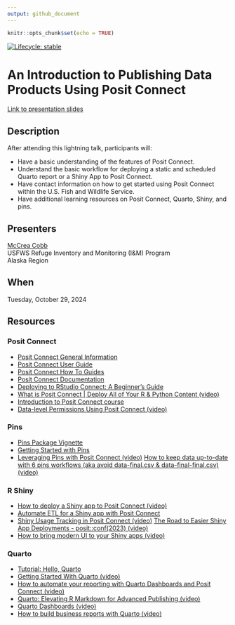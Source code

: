 ```yaml
---
output: github_document
---
```


```r
knitr::opts_chunk$set(echo = TRUE)
```

<!-- badges: start -->

<!-- For more info: https://usethis.r-lib.org/reference/badges.html -->

[![Lifecycle: stable](https://img.shields.io/badge/lifecycle-stable-green.svg)](https://lifecycle.r-lib.org/articles/stages.html#stable)

<!-- badges: end -->

# An Introduction to Publishing Data Products Using Posit Connect

[Link to presentation slides](https://usfws.github.io/posit-connect-presentation/#/an-introduction-to-publishing-data-products-using-posit-connect)

## Description

After attending this lightning talk, participants will: 

- Have a basic understanding of the features of Posit Connect.
- Understand the basic workflow for deploying a static and scheduled Quarto report or a Shiny App to Posit Connect.
- Have contact information on how to get started using Posit Connect within the U.S. Fish and Wildlife Service.
- Have additional learning resources on Posit Connect, Quarto, Shiny, and pins.

## Presenters

[McCrea Cobb](mailto:mccrea_cobb@fws.gov)  
USFWS Refuge Inventory and Monitoring (I&M) Program  
Alaska Region

## When

Tuesday, October 29, 2024

## Resources

### Posit Connect

- [Posit Connect General Information](https://posit.co/products/enterprise/connect/)
- [Posit Connect User Guide](https://docs.posit.co/connect/user/)
- [Posit Connect How To Guides](https://docs.posit.co/connect/how-to/)
- [Posit Connect Documentation](https://docs.posit.co/pct/documentation.html)
- [Deploying to RStudio Connect: A Beginner's Guide](https://www.appsilon.com/post/deploying-to-rstudio-connect)
- [What is Posit Connect | Deploy All of Your R & Python Content (video)](https://www.youtube.com/watch?v=YdRa0ef9TGQ)
- [Introduction to Posit Connect course](https://www.jumpingrivers.com/training/course/introduction-posit-connect-deployment-management/)
- [Data-level Permissions Using Posit Connect (video)](https://www.youtube.com/watch?v=ivEoeyWJzVY)

### Pins

- [Pins Package Vignette](https://pins.rstudio.com/index.html)
- [Getting Started with Pins](https://pins.rstudio.com/articles/pins.html)
- [Leveraging Pins with Posit Connect (video)](https://www.youtube.com/watch?v=q7yCapEdzhk)
[How to keep data up-to-date with 6 pins workflows (aka avoid data-final.csv & data-final-final.csv) (video)](https://www.youtube.com/watch?v=t8A-ysXinpE)

### R Shiny

- [How to deploy a Shiny app to Posit Connect (video)](https://www.youtube.com/watch?v=i61kMfGBFgQ)
- [Automate ETL for a Shiny app with Posit Connect](https://cran.r-project.org/web/packages/pins/vignettes/posit-connect.html)
- [Shiny Usage Tracking in Posit Connect (video)](https://www.youtube.com/watch?v=0iljqY9j64U)
[The Road to Easier Shiny App Deployments - posit::conf(2023) (video)](https://www.youtube.com/watch?v=Um74HcYhhzE)
- [How to bring modern UI to your Shiny apps (video)](https://www.youtube.com/watch?v=O6WLERr5bKU)

### Quarto
- [Tutorial: Hello, Quarto](https://quarto.org/docs/get-started/hello/rstudio.html)
- [Getting Started With Quarto (video)](https://www.youtube.com/watch?v=_f3latmOhew)
- [How to automate your reporting with Quarto Dashboards and Posit Connect (video)](https://www.youtube.com/watch?v=xnJuXOw7iu8)  
- [Quarto: Elevating R Markdown for Advanced Publishing (video)](https://www.youtube.com/watch?v=8qR0wtJEDX4)
- [Quarto Dashboards (video)](https://www.youtube.com/watch?v=_VGJIPRGTy4)
- [How to build business reports with Quarto (video)](https://www.youtube.com/watch?v=Hl9TvhlzfV4)

 
 